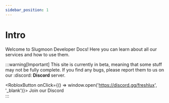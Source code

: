 ```yaml
---
sidebar_position: 1
---
```



# Intro

Welcome to Slugmoon Developer Docs! Here you can learn about all our services and how to use them.
      
:::warning[Important]
This site is currently in beta, meaning that some stuff may not be fully complete. If you find any bugs, please report them to us on our :discord: **Discord** server.
        <div className="flex justify-center mt-4">
          <RobloxButton onClick={() => window.open('https://discord.gg/freshlux', '_blank')}>
            <Icon name="fa-brands fa-discord" color="white" />
            <span>Join our Discord</span>
          </RobloxButton>
        </div>
        :::